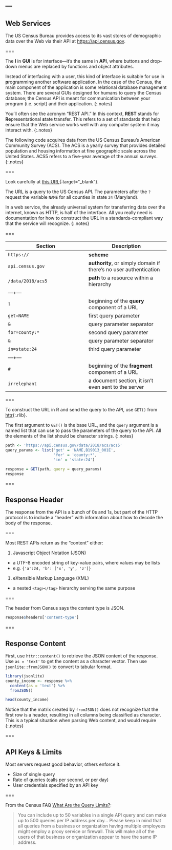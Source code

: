 ---
---

## Web Services

The US Census Bureau provides access to its vast stores of demographic
data over the Web via their API at <https://api.census.gov>.

===

The **I** in **GUI** is for interface---it's the same in **API**, where buttons
and drop-down menus are replaced by functions and object attributes.

Instead of interfacing with a user, this kind of **i**nterface is suitable for
use in **p**rogramming another software **a**pplication. In the case of the
Census, the main component of the application is some relational database
management system. There are several GUIs designed for humans to
query the Census database; the Census API is meant for communication between
your program (i.e. script) and their application.
{:.notes}

You'll often see the acronym "REST API." In this context, **REST** stands for
**Re**presentational **s**tate **t**ransfer. This refers to a set of standards that
help ensure that the Web service works well with any computer system it 
may interact with.
{:.notes}

The following code acquires data from the US Census Bureau's American Community Survey (ACS).
The ACS is a yearly survey that provides detailed population
and housing information at fine geographic scale across the United States. 
ACS5 refers to a five-year average of the annual surveys.
{:.notes}

===

Look carefully at [this URL](https://api.census.gov/data/2018/acs5?get=NAME&for=county:*&in=state:24#irrelephant){:target="_blank"}. 

The URL is a query to the US Census API. The parameters after the `?`
request the variable `NAME` for all counties in state `24` (Maryland).

In a web service, the already universal system for
transferring data over the internet, known as HTTP, is half of the
interface. All you really need is documentation for how to construct
the URL in a standards-compliant way that the service will recognize.
{:.notes}

===

| Section | Description |  
|---+---|
| `https://`        | **scheme** |
| `api.census.gov`  | **authority**, or simply domain if there's no user authentication |
| `/data/2018/acs5` | **path** to a resource within a hierarchy |
|---+---|
| `?`          | beginning of the **query** component of a URL |
| `get=NAME`   | first query parameter |
| `&`          | query parameter separator |
| `for=county:*` | second query parameter |
| `&`          | query parameter separator |
| `in=state:24` | third query parameter |
|---+---|
| `#`          | beginning of the **fragment** component of a URL |
| `irrelephant` | a document section, it isn't even sent to the server |

===

To construct the URL in R and send the query to the API, use `GET()` from 
[httr](){:.rlib}. 

The first argument to `GET()` is the base URL, and the 
`query` argument is a named list that can use to pass 
the parameters of the query to the API. All the elements
of the list should be character strings.
{:.notes}

```r
path <- 'https://api.census.gov/data/2018/acs/acs5'
query_params <- list('get' = 'NAME,B19013_001E', 
                     'for' = 'county:*',
                     'in' = 'state:24')

response = GET(path, query = query_params)
response
```

===

## Response Header

The response from the API is a bunch of 0s and 1s, but part of the
HTTP protocol is to include a "header" with information about how
to decode the body of the response.

===

Most REST APIs return as the "content" either:

1. Javascript Object Notation (JSON)
  - a UTF-8 encoded string of key-value pairs, where values may be lists
  - e.g. `{'a':24, 'b': ['x', 'y', 'z']}`
1. eXtensible Markup Language (XML)
  - a nested `<tag></tag>` hierarchy serving the same purpose

===

The header from Census says the content type is JSON.

```r
response$headers['content-type']
```

===

## Response Content

First, use `httr::content()` to retrieve
the JSON content of the response. Use `as = 'text'` to
get the content as a character vector. Then use
`jsonlite::fromJSON()` to convert to tabular format.

```r
library(jsonlite)
county_income <- response %>%
  content(as = 'text') %>%
  fromJSON()

head(county_income)
```

Notice that the matrix created by `fromJSON()` does not recognize that the first
row is a header, resulting in all columns being classified as 
character. This is a typical situation when parsing Web content, and would require
{:.notes}

===

## API Keys & Limits

Most servers request good behavior, others enforce it.

- Size of single query
- Rate of queries (calls per second, or per day)
- User credentials specified by an API key

===

From the Census FAQ [What Are the Query Limits?](https://www.census.gov/data/developers/guidance/api-user-guide.Query_Components.html):

>You can include up to 50 variables in a single API query and can make
>up to 500 queries per IP address per day...  Please keep in mind that
>all queries from a business or organization having multiple employees
>might employ a proxy service or firewall. This will make all of the
>users of that business or organization appear to have the same IP
>address.
